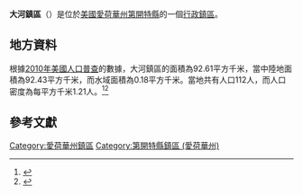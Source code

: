 {{noteTA
|G1=USState
|G2=地名
|G3=Unit
}}
{{Infobox settlement
|official_name            = 大河鎮區
|native_name = Grand River Township
|settlement_type          = [[行政鎮區|行政鎮區]]
|image_skyline            = 
|imagesize                = 
|image_map                = Map highlighting Grand River Township, Decatur County, Iowa.svg
|mapsize                  = 250px
|pushpin_map  =USA Iowa
|pushpin_label = 大河鎮區
|pushpin_label_position   = top
|pushpin_map_caption      = 大河鎮區在愛荷華州的位置
|subdivision_type         = [[世界政區索引|國家]]
|subdivision_type1        = [[美国州份|州份]]
|subdivision_type2        = [[愛荷華州行政区划|縣]]
|subdivision_name         = [[美国|美国]]
|subdivision_name1        = [[愛荷華州|愛荷華州]]
|subdivision_name2        = [[第開特縣_(愛荷華州)|第開特縣]]
|elevation_ft             = 1037
|elevation_m              = 316
|timezone                 = [[北美中部時區|北美中部時區]]
|area_total_km2           = 92.61
|area_land_km2            = 92.43
|area_water_km2           = 0.18
|area_total_sq_mi         = 
|area_land_sq_mi          = 
|area_water_sq_mi         = 
|population_as_of         = [[2010年美國人口普查|2010]]
|population_footnotes     = 
|population_total         = 112
|population_density_km2   = auto
|population_density_sq_mi = auto
|utc_offset               = -6
|coordinates              = {{coord|40|46|08|N|93|57|59|W|type:city_region:US-AL_source:GNS-enwiki|display=inline,title}}
| coor_pinpoint           = 
| coordinates_footnotes   = 
|timezone_DST             = CDT
|utc_offset_DST           = -5
|postal_code_type         = [[美國郵區編號|郵區編號]]
|postal_code              = 
|area_code                = {{link-en|电话区号641|Area code 641|641}}
|blank_name = [[地名信息系统|GNIS ID]]
|blank_info = 467924
}}
'''大河鎮區'''（{{lang-en|Grand River Township}}）是位於[[美國|美國]][[愛荷華州|愛荷華州]][[第開特縣_(愛荷華州)|第開特縣]]的一個[[行政鎮區|行政鎮區]]。

== 地方資料 ==
根據[[2010年美國人口普查|2010年美國人口普查]]的數據，大河鎮區的面積為92.61平方千米，當中陸地面積為92.43平方千米，而水域面積為0.18平方千米。當地共有人口112人，而人口密度為每平方千米1.21人。<ref name="GR8">{{cite web|url=http://factfinder2.census.gov|publisher=[[美国人口调查局|美国人口调查局]]|accessdate=2011-05-14|title=American FactFinder|archive-date=2013-09-11|archive-url=https://web.archive.org/web/20130911234518/http://factfinder2.census.gov/|dead-url=no}}</ref><ref>{{cite web|url=https://www.citypopulation.de/en/usa/iowa/admin/|title=USA: Iowa (Counties and Townships) - City Population}}</ref>

== 參考文獻 ==
{{reflist}}

{{第開特縣 (愛荷華州)}}

{{DEFAULTSORT:Grand River Township}}
[[Category:愛荷華州鎮區|Category:愛荷華州鎮區]]
[[Category:第開特縣鎮區_(愛荷華州)|Category:第開特縣鎮區 (愛荷華州)]]

{{Iowa-geo-stub}}